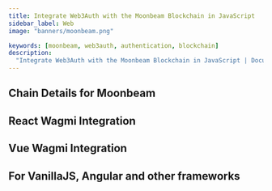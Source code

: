 ```yaml
---
title: Integrate Web3Auth with the Moonbeam Blockchain in JavaScript
sidebar_label: Web
image: "banners/moonbeam.png"

keywords: [moonbeam, web3auth, authentication, blockchain]
description:
  "Integrate Web3Auth with the Moonbeam Blockchain in JavaScript | Documentation - Web3Auth"
---
```



<SEO
  title="Integrate Web3Auth with the Moonbeam Blockchain in JavaScript"
  description="Integrate Web3Auth with the Moonbeam Blockchain in JavaScript | Documentation - Web3Auth"
  image="https://web3auth.io/docs/banners/moonbeam.png"
  slug="/connect-blockchain/evm/moonbeam/web"
/>

## Chain Details for Moonbeam

<ChainDetailsMoonbeam />

## React Wagmi Integration

<ReactWagmiIntegration />

## Vue Wagmi Integration

<VueWagmiIntegration />

## For VanillaJS, Angular and other frameworks

<JsBlockchainMethods />
